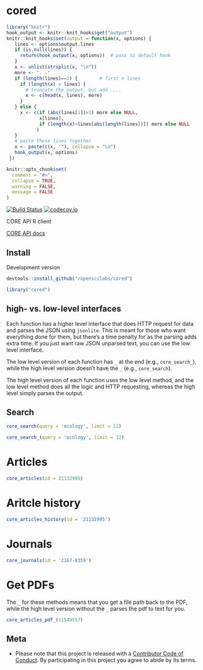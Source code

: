 cored
=====

```r
library("knitr")
hook_output <- knitr::knit_hooks$get("output")
knitr::knit_hooks$set(output = function(x, options) {
   lines <- options$output.lines
   if (is.null(lines)) {
     return(hook_output(x, options))  # pass to default hook
   }
   x <- unlist(strsplit(x, "\n"))
   more <- "..."
   if (length(lines)==1) {        # first n lines
     if (length(x) > lines) {
       # truncate the output, but add ....
       x <- c(head(x, lines), more)
     }
   } else {
     x <- c(if (abs(lines[1])>1) more else NULL,
            x[lines],
            if (length(x)>lines[abs(length(lines))]) more else NULL
           )
   }
   # paste these lines together
   x <- paste(c(x, ""), collapse = "\n")
   hook_output(x, options)
 })

knitr::opts_chunk$set(
  comment = "#>",
  collapse = TRUE,
  warning = FALSE,
  message = FALSE
)
```

[![Build Status](https://travis-ci.org/ropenscilabs/cored.svg?branch=master)](https://travis-ci.org/ropenscilabs/cored)
[![codecov.io](https://codecov.io/github/ropenscilabs/cored/coverage.svg?branch=master)](https://codecov.io/github/ropenscilabs/cored?branch=master)

CORE API R client

[CORE API docs](https://core.ac.uk/docs/)

## Install

Development version

```r
devtools::install_github("ropenscilabs/cored")
```

```r
library("cored")
```

## high- vs. low-level interfaces

Each function has a higher level interface that does HTTP request for data and parses
the JSON using `jsonlite`. This is meant for those who want everything done for them,
but there's a time penalty for as the parsing adds extra time. If you just want raw JSON
unparsed text, you can use the low level interface. 

The low level version of each function has `_` at the end (e.g., `core_search_`), while the 
high level version doesn't have the `_` (e.g., `core_search`). 

The high level version of each function uses the low level method, and the low level method 
does all the logic and HTTP requesting, whereas the high level simply parses the output.

## Search

```r
core_search(query = 'ecology', limit = 12)
```

```r
core_search_(query = 'ecology', limit = 12)
```

# Articles

```r
core_articles(id = 21132995)
```

# Aritcle history

```r
core_articles_history(id = '21132995')
```

# Journals

```r
core_journals(id = '2167-8359')
```

# Get PDFs

The `_` for these methods means that you get a file path back to the PDF, while the 
high level version without the `_` parses the pdf to text for you.

```r
core_articles_pdf_(11549557)
```

## Meta

* Please note that this project is released with a [Contributor Code of Conduct](CONDUCT.md). By participating in this project you agree to abide by its terms.
